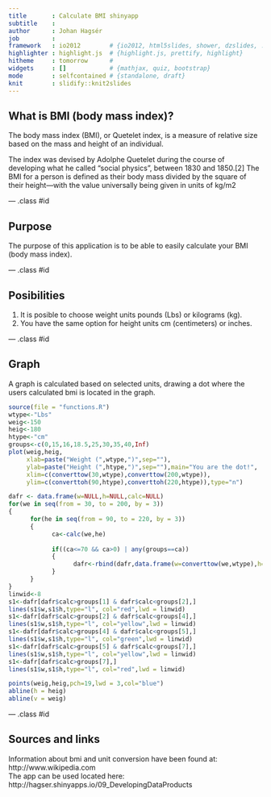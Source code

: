 ```yaml
---
title       : Calculate BMI shinyapp
subtitle    : 
author      : Johan Hagsér
job         : 
framework   : io2012        # {io2012, html5slides, shower, dzslides, ...}
highlighter : highlight.js  # {highlight.js, prettify, highlight}
hitheme     : tomorrow      # 
widgets     : []            # {mathjax, quiz, bootstrap}
mode        : selfcontained # {standalone, draft}
knit        : slidify::knit2slides
---
```


## What is BMI (body mass index)?
The body mass index (BMI), or Quetelet index, is a measure of relative size based on the mass and height of an individual.

The index was devised by Adolphe Quetelet during the course of developing what he called "social physics", between 1830 and 1850.[2] The BMI for a person is defined as their body mass divided by the square of their height—with the value universally being given in units of kg/m2


--- .class #id 


## Purpose
The purpose of this application is to be able to easily calculate your BMI (body mass index).

--- .class #id 


## Posibilities
1. It is posible to choose weight units pounds (Lbs) or kilograms (kg).
2. You have the same option for height units cm (centimeters) or inches.

--- .class #id 

## Graph
A graph is calculated based on selected units, drawing a dot where the users calculated bmi is located in the graph.<br/>
```r
source(file = "functions.R")
wtype<-"Lbs"
weig<-150
heig<-180
htype<-"cm"
groups<-c(0,15,16,18.5,25,30,35,40,Inf)
plot(weig,heig,
     xlab=paste("Weight (",wtype,")",sep=""),
     ylab=paste("Height (",htype,")",sep=""),main="You are the dot!",
     xlim=c(converttow(30,wtype),converttow(200,wtype)),
     ylim=c(converttoh(90,htype),converttoh(220,htype)),type="n")

dafr <- data.frame(w=NULL,h=NULL,calc=NULL)
for(we in seq(from = 30, to = 200, by = 3))
{
      for(he in seq(from = 90, to = 220, by = 3))
      {
            ca<-calc(we,he)
            
            if((ca<=70 && ca>0) | any(groups==ca))
            {
                  dafr<-rbind(dafr,data.frame(w=converttow(we,wtype),h=converttoh(he,htype),calc=ca))
            }
      }
}
linwid<-8
s1<-dafr[dafr$calc>groups[1] & dafr$calc<groups[2],]      
lines(s1$w,s1$h,type="l", col="red",lwd = linwid)
s1<-dafr[dafr$calc>groups[2] & dafr$calc<groups[4],]      
lines(s1$w,s1$h,type="l", col="yellow",lwd = linwid)
s1<-dafr[dafr$calc>groups[4] & dafr$calc<groups[5],]      
lines(s1$w,s1$h,type="l", col="green",lwd = linwid)
s1<-dafr[dafr$calc>groups[5] & dafr$calc<groups[7],]      
lines(s1$w,s1$h,type="l", col="yellow",lwd = linwid)
s1<-dafr[dafr$calc>groups[7],]      
lines(s1$w,s1$h,type="l", col="red",lwd = linwid)

points(weig,heig,pch=19,lwd = 3,col="blue")
abline(h = heig)
abline(v = weig)
```


--- .class #id 

## Sources and links
Information about bmi and unit conversion have been found at: http://www.wikipedia.com<br/>
The app can be used located here: http://hagser.shinyapps.io/09_DevelopingDataProducts

